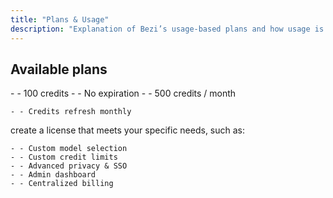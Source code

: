 ```yaml
---
title: "Plans & Usage"
description: "Explanation of Bezi’s usage-based plans and how usage is tracked"
---
```


## Available plans

<CardGroup cols={3}>
  <Card title="Trial">
    - - 100 credits
    - - No expiration
  </Card>
  <Card title="Paid">
    - - 500 credits / month


    - - Credits refresh monthly
  </Card>
  <Card title="Custom">
    create a license that meets your specific needs, such as:

    - - Custom model selection
    - - Custom credit limits
    - - Advanced privacy & SSO
    - - Admin dashboard
    - - Centralized billing
  </Card>
</CardGroup>